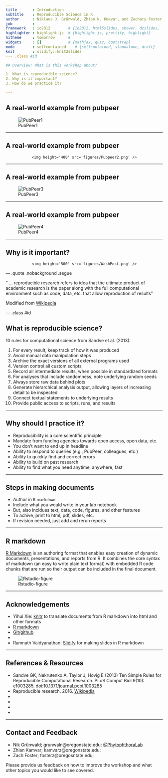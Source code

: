 ```yaml
---
title       : Introduction
subtitle    : Reproducible Science in R
author      : Niklaus J. Grünwald, Zhian N. Kmavar, and Zachary Foster
job         : 
framework   : io2012        # {io2012, html5slides, shower, dzslides, ...}
highlighter : highlight.js  # {highlight.js, prettify, highlight}
hitheme     : tomorrow      # 
widgets     : []            # {mathjax, quiz, bootstrap}
mode        : selfcontained    # {selfcontained, standalone, draft}
knit        : slidify::knit2slides
--- .class #id 

## Overview: What is this workshop about?

1. What is reproducible science?
2. Why is it important? 
3. How do we practice it?

---
```


## A real-world example from pubpeer

![PubPeer1](figures/Pubpeer1.png)

---

## A real-world example from pubpeer

<div style='text-align: center;'>
    <img height='400' src='figures/Pubpeer2.png' />
</div>

---

## A real-world example from pubpeer

![PubPeer3](figures/Pubpeer3.png)

---

## A real-world example from pubpeer

![PubPeer4](figures/Pubpeer4.png)

---

## Why is it important? 

<div style='text-align: center;'>
    <img height='500' src='figures/WashPost.png' />
</div>

--- .quote .nobackground .segue  

<q> ... reproducible research refers to idea that the ultimate product of academic research is the paper along with the full computational environment such as code, data, etc. that allow reproduction of results</q> 

Modified from [Wikipedia](https://en.wikipedia.org/wiki/Reproducibility#Reproducible_research)

--- .class #id 

## What is reproducible science?

10 rules for computational science from Sandve et al. (2013):

1. For every result, keep track of how it was produced
2. Avoid manual data manipulation steps
3. Archive the exact versions of all external programs used
4. Version control all custom scripts
5. Record all intermediate results, when possible in standardized formats
6. For analyses that include randomness, note underlying random seeds
7. Always store raw data behind plots
8. Generate hierarchical analysis output, allowing layers of increasing detail to be inspected
9. Connect textual statements to underlying results
10. Provide public access to scripts, runs, and results

---

## Why should I practice it?

- Reproducibility is a core scientific principle
- Mandate from funding agencies towards open access, open data, etc.
- You don't want to end up in headline
- Ability to respond to queries (e.g., PubPeer, colleagues, etc.)
- Ability to quickly find and correct errors
- Ability to build on past research
- Ability to find what you need anytime, anywhere, fast

---

## Steps in making documents

- Author in `R markdown`
- Include what you would write in your lab notebook
- But, also incldues text, data, code, figures, and other features
- To achive, print to html, pdf, slides, etc.
- If revision needed, just add and rerun reports

---

## R markdown

[R Markdown](http://rmarkdown.rstudio.com/) is an authoring format that enables easy creation of dynamic documents, presentations, and reports from R. It combines the core syntax of markdown (an easy to write plain text format) with embedded R code chunks that are run so their output can be included in the final document.

![Rstudio-figure](figures/RMarkdownOutputFormats.png)

---

## Acknowledgements

- Yihui Xie: [knitr](http://yihui.name/knitr/) to translate documents from R markdown into html and other formats
- [R markdown](http://rmarkdown.rstudio.com/)
- [Git/github](http://kbroman.org/github_tutorial/)
- []()
- Ramnath Vaidyanathan: [Slidify](http://slidify.org/) for making slides in R markdown


---

## References & Resources

- Sandve GK, Nekrutenko A, Taylor J, Hovig E (2013) Ten Simple Rules for Reproducible Computational Research. PLoS Comput Biol 9(10): e1003285. doi:[10.1371/journal.pcbi.1003285](10.1371/journal.pcbi.1003285)
- Reproducible research. 2016. [Wikipedia](https://en.wikipedia.org/wiki/Reproducibility#Reproducible_research)
- []()
- []()
- []()
- []()

--- 

## Contact and Feedback

- Nik Grünwald; grunwaln@oregonstate.edu; [@PhytophthoraLab](https://twitter.com/PhytophthoraLab)
- Zhian Kamvar; kamvarz@oregonstate.edu; 
- Zach Foster; fosterz@oregosntate.edu; 

<p>Please provide us feedback on how to improve the workshop and what other topics you would like to see covered.</p>
